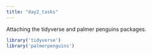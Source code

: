 ```yaml
---
title: "day2_tasks"
---
```


Attaching the tidyverse and palmer penguins packages.

```r
library('tidyverse')
library('palmerpenguins')
```
